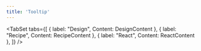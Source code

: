 ```yaml
---
title: 'Tooltip'
---
```



<TabSet tabs={[
  { label: "Design", Content: DesignContent },
  { label: "Recipe", Content: RecipeContent },
  { label: "React", Content: ReactContent },
]} />
